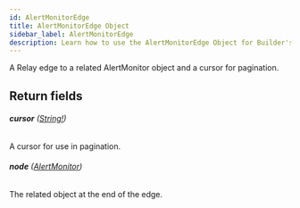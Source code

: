 ```yaml
---
id: AlertMonitorEdge
title: AlertMonitorEdge Object
sidebar_label: AlertMonitorEdge
description: Learn how to use the AlertMonitorEdge Object for Builder's API.
---
```


A Relay edge to a related AlertMonitor object and a cursor for pagination.

## Return fields

###### <b>cursor</b> ([String!](/docs/composer/builder/api/schema/scalar/String.mdx))

A cursor for use in pagination.

###### <b>node</b> ([AlertMonitor](/docs/composer/builder/api/schema/object/AlertMonitor.mdx))

The related object at the end of the edge.
